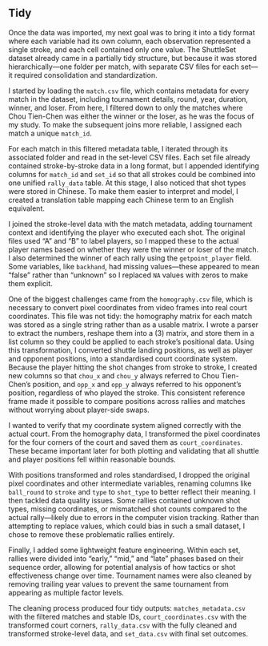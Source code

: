 ## Tidy

Once the data was imported, my next goal was to bring it into a tidy format where each variable had its own column, each observation represented a single stroke, and each cell contained only one value. The ShuttleSet dataset already came in a partially tidy structure, but because it was stored hierarchically—one folder per match, with separate CSV files for each set—it required consolidation and standardization. 

I started by loading the `match.csv` file, which contains metadata for every match in the dataset, including tournament details, round, year, duration, winner, and loser. From here, I filtered down to only the matches where Chou Tien-Chen was either the winner or the loser, as he was the focus of my study. To make the subsequent joins more reliable, I assigned each match a unique `match_id`.

For each match in this filtered metadata table, I iterated through its associated folder and read in the set-level CSV files. Each set file already contained stroke-by-stroke data in a long format, but I appended identifying columns for `match_id` and `set_id` so that all strokes could be combined into one unified `rally_data` table. At this stage, I also noticed that shot types were stored in Chinese. To make them easier to interpret and model, I created a translation table mapping each Chinese term to an English equivalent.

I joined the stroke-level data with the match metadata, adding tournament context and identifying the player who executed each shot. The original files used “A” and “B” to label players, so I mapped these to the actual player names based on whether they were the winner or loser of the match. I also determined the winner of each rally using the `getpoint_player` field. Some variables, like `backhand`, had missing values—these appeared to mean “false” rather than “unknown” so I replaced `NA` values with zeros to make them explicit.

One of the biggest challenges came from the `homography.csv` file, which is necessary to convert pixel coordinates from video frames into real court coordinates. This file was not tidy: the homography matrix for each match was stored as a single string rather than as a usable matrix. I wrote a parser to extract the numbers, reshape them into a \(3\times3\) matrix, and store them in a list column so they could be applied to each stroke’s positional data. Using this transformation, I converted shuttle landing positions, as well as player and opponent positions, into a standardised court coordinate system. Because the player hitting the shot changes from stroke to stroke, I created new columns so that `chou_x` and `chou_y` always referred to Chou Tien-Chen’s position, and `opp_x` and `opp_y` always referred to his opponent’s position, regardless of who played the stroke. This consistent reference frame made it possible to compare positions across rallies and matches without worrying about player-side swaps.

I wanted to verify that my coordinate system aligned correctly with the actual court. From the homography data, I transformed the pixel coordinates for the four corners of the court and saved them as `court_coordinates`. These became important later for both plotting and validating that all shuttle and player positions fell within reasonable bounds.

With positions transformed and roles standardised, I dropped the original pixel coordinates and other intermediate variables, renaming columns like `ball_round` to `stroke` and `type` to `shot_type` to better reflect their meaning. I then tackled data quality issues. Some rallies contained unknown shot types, missing coordinates, or mismatched shot counts compared to the actual rally—likely due to errors in the computer vision tracking. Rather than attempting to replace values, which could bias in such a small dataset, I chose to remove these problematic rallies entirely.

Finally, I added some lightweight feature engineering. Within each set, rallies were divided into “early,” “mid,” and “late” phases based on their sequence order, allowing for potential analysis of how tactics or shot effectiveness change over time. Tournament names were also cleaned by removing trailing year values to prevent the same tournament from appearing as multiple factor levels.

The cleaning process produced four tidy outputs: `matches_metadata.csv` with the filtered matches and stable IDs, `court_coordinates.csv` with the transformed court corners, `rally_data.csv` with the fully cleaned and transformed stroke-level data, and `set_data.csv` with final set outcomes. 

